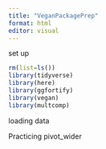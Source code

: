 ```yaml
---
title: "VeganPackagePrep"
format: html
editor: visual
---
```


set up

```r
rm(list=ls())
library(tidyverse)
library(here)
library(ggfortify)
library(vegan)
library(multcomp)
```

loading data

Practicing pivot_wider
